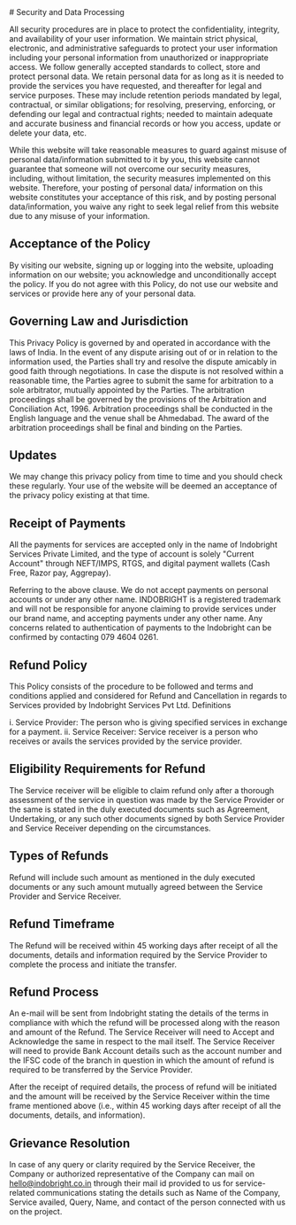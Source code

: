 
<VStack className="gap-20">
<Section empty paper padding={0}>
<Markdown>
# Security and Data Processing

All security procedures are in place to protect the confidentiality, integrity, and availability of your user information. We maintain strict physical, electronic, and administrative safeguards to protect your user information including your personal information from unauthorized or inappropriate access. We follow generally accepted standards to collect, store and protect personal data. We retain personal data for as long as it is needed to provide the services you have requested, and thereafter for legal and service purposes. These may include retention periods mandated by legal, contractual, or similar obligations; for resolving, preserving, enforcing, or defending our legal and contractual rights; needed to maintain adequate and accurate business and financial records or how you access, update or delete your data, etc.

While this website will take reasonable measures to guard against misuse of personal data/information submitted to it by you, this website cannot guarantee that someone will not overcome our security measures, including, without limitation, the security measures implemented on this website. Therefore, your posting of personal data/ information on this website constitutes your acceptance of this risk, and by posting personal data/information, you waive any right to seek legal relief from this website due to any misuse of your information.

## Acceptance of the Policy

By visiting our website, signing up or logging into the website, uploading information on our website; you acknowledge and unconditionally accept the policy. If you do not agree with this Policy, do not use our website and services or provide here any of your personal data.

## Governing Law and Jurisdiction

This Privacy Policy is governed by and operated in accordance with the laws of India. In the event of any dispute arising out of or in relation to the information used, the Parties shall try and resolve the dispute amicably in good faith through negotiations. In case the dispute is not resolved within a reasonable time, the Parties agree to submit the same for arbitration to a sole arbitrator, mutually appointed by the Parties. The arbitration proceedings shall be governed by the provisions of the Arbitration and Conciliation Act, 1996. Arbitration proceedings shall be conducted in the English language and the venue shall be Ahmedabad. The award of the arbitration proceedings shall be final and binding on the Parties.

## Updates

We may change this privacy policy from time to time and you should check these regularly. Your use of the website will be deemed an acceptance of the privacy policy existing at that time.

## Receipt of Payments

All the payments for services are accepted only in the name of Indobright Services Private Limited, and the type of account is solely "Current Account" through NEFT/IMPS, RTGS, and digital payment wallets (Cash Free, Razor pay, Aggrepay).

Referring to the above clause. We do not accept payments on personal accounts or under any other name. INDOBRIGHT is a registered trademark and will not be responsible for anyone claiming to provide services under our brand name, and accepting payments under any other name. Any concerns related to authentication of payments to the Indobright can be confirmed by contacting 079 4604 0261.

## Refund Policy

This Policy consists of the procedure to be followed and terms and conditions applied and considered for Refund and Cancellation in regards to Services provided by Indobright Services Pvt Ltd.
Definitions

i. Service Provider: The person who is giving specified services in exchange for a payment.
ii. Service Receiver: Service receiver is a person who receives or avails the services provided by the service provider.

## Eligibility Requirements for Refund

The Service receiver will be eligible to claim refund only after a thorough assessment of the service in question was made by the Service Provider or the same is stated in the duly executed documents such as Agreement, Undertaking, or any such other documents signed by both Service Provider and Service Receiver depending on the circumstances.

## Types of Refunds

Refund will include such amount as mentioned in the duly executed documents or any such amount mutually agreed between the Service Provider and Service Receiver.

## Refund Timeframe

The Refund will be received within 45 working days after receipt of all the documents, details and information required by the Service Provider to complete the process and initiate the transfer.

## Refund Process

An e-mail will be sent from Indobright stating the details of the terms in compliance with which the refund will be processed along with the reason and amount of the Refund.
The Service Receiver will need to Accept and Acknowledge the same in respect to the mail itself. The Service Receiver will need to provide Bank Account details such as the account number and the IFSC code of the branch in question in which the amount of refund is required to be transferred by the Service Provider.

After the receipt of required details, the process of refund will be initiated and the amount will be received by the Service Receiver within the time frame mentioned above (i.e., within 45 working days after receipt of all the documents, details, and information).

## Grievance Resolution

In case of any query or clarity required by the Service Receiver, the Company or authorized representative of the Company can mail on hello@indobright.co.in through their mail id provided to us for service-related communications stating the details such as Name of the Company, Service availed, Query, Name, and contact of the person connected with us on the project.

</Markdown>
</Section>
<FAQS {...FAQ_PROPS} />
</VStack>
